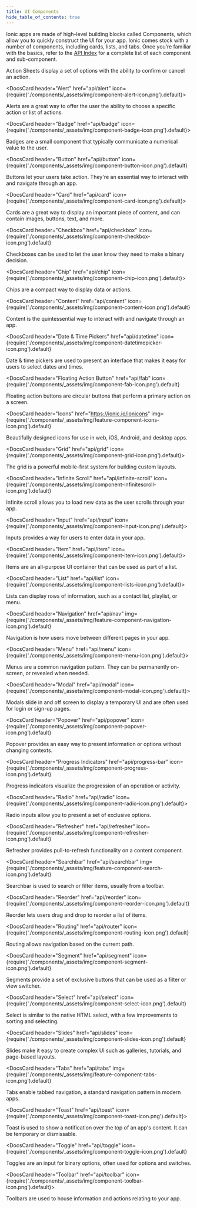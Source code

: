 ```yaml
---
title: UI Components
hide_table_of_contents: true
---
```



<head>
  <title>UI Components | User Interface Application Building Components</title>
  <meta
    name="description"
    content="Ionic Framework comes stock with a number of high-level UI components, including cards, lists, and tabs to quickly and easily build your app's user interface."
  />
  <style>{`
    :root {
      --doc-item-container-width: 60rem;
    }
  `}</style>
</head>

Ionic apps are made of high-level building blocks called Components, which allow you to quickly construct the UI for your app. Ionic comes stock with a number of components, including cards, lists, and tabs. Once you’re familiar with the basics, refer to the [API Index](api.mdx) for a complete list of each component and sub-component.

<intro-end />

<DocsCards>
  <DocsCard header="Action Sheet" href="api/action-sheet" img={require('./components/_assets/img/feature-component-actionsheet-icon.png').default}>
    <p>Action Sheets display a set of options with the ability to confirm or cancel an action.</p>
  </DocsCard>

<DocsCard header="Alert" href="api/alert" icon={require('./components/_assets/img/component-alert-icon.png').default}>
  <p>Alerts are a great way to offer the user the ability to choose a specific action or list of actions.</p>
</DocsCard>

<DocsCard header="Badge" href="api/badge" icon={require('./components/_assets/img/component-badge-icon.png').default}>
  <p>Badges are a small component that typically communicate a numerical value to the user.</p>
</DocsCard>

<DocsCard
  header="Button"
  href="api/button"
  icon={require('./components/_assets/img/component-button-icon.png').default}
>
  <p>Buttons let your users take action. They're an essential way to interact with and navigate through an app.</p>
</DocsCard>

<DocsCard header="Card" href="api/card" icon={require('./components/_assets/img/component-card-icon.png').default}>
  <p>
    Cards are a great way to display an important piece of content, and can contain images, buttons, text, and more.
  </p>
</DocsCard>

<DocsCard
  header="Checkbox"
  href="api/checkbox"
  icon={require('./components/_assets/img/component-checkbox-icon.png').default}
>
  <p>Checkboxes can be used to let the user know they need to make a binary decision.</p>
</DocsCard>

<DocsCard header="Chip" href="api/chip" icon={require('./components/_assets/img/component-chip-icon.png').default}>
  <p>Chips are a compact way to display data or actions.</p>
</DocsCard>

<DocsCard
  header="Content"
  href="api/content"
  icon={require('./components/_assets/img/component-content-icon.png').default}
>
  <p>Content is the quintessential way to interact with and navigate through an app.</p>
</DocsCard>

<DocsCard
  header="Date & Time Pickers"
  href="api/datetime"
  icon={require('./components/_assets/img/component-datetimepicker-icon.png').default}
>
  <p>Date & time pickers are used to present an interface that makes it easy for users to select dates and times.</p>
</DocsCard>

<DocsCard
  header="Floating Action Button"
  href="api/fab"
  icon={require('./components/_assets/img/component-fab-icon.png').default}
>
  <p>Floating action buttons are circular buttons that perform a primary action on a screen.</p>
</DocsCard>

<DocsCard
  header="Icons"
  href="https://ionic.io/ionicons"
  img={require('./components/_assets/img/feature-component-icons-icon.png').default}
>
  <p>Beautifully designed icons for use in web, iOS, Android, and desktop apps.</p>
</DocsCard>

<DocsCard header="Grid" href="api/grid" icon={require('./components/_assets/img/component-grid-icon.png').default}>
  <p>The grid is a powerful mobile-first system for building custom layouts.</p>
</DocsCard>

<DocsCard
  header="Infinite Scroll"
  href="api/infinite-scroll"
  icon={require('./components/_assets/img/component-infinitescroll-icon.png').default}
>
  <p>Infinite scroll allows you to load new data as the user scrolls through your app.</p>
</DocsCard>

<DocsCard header="Input" href="api/input" icon={require('./components/_assets/img/component-input-icon.png').default}>
  <p>Inputs provides a way for users to enter data in your app.</p>
</DocsCard>

<DocsCard header="Item" href="api/item" icon={require('./components/_assets/img/component-item-icon.png').default}>
  <p>Items are an all-purpose UI container that can be used as part of a list.</p>
</DocsCard>

<DocsCard header="List" href="api/list" icon={require('./components/_assets/img/component-lists-icon.png').default}>
  <p>Lists can display rows of information, such as a contact list, playlist, or menu.</p>
</DocsCard>

<DocsCard
  header="Navigation"
  href="api/nav"
  img={require('./components/_assets/img/feature-component-navigation-icon.png').default}
>
  <p>Navigation is how users move between different pages in your app.</p>
</DocsCard>

<DocsCard header="Menu" href="api/menu" icon={require('./components/_assets/img/component-menu-icon.png').default}>
  <p>Menus are a common navigation pattern. They can be permanently on-screen, or revealed when needed.</p>
</DocsCard>

<DocsCard header="Modal" href="api/modal" icon={require('./components/_assets/img/component-modal-icon.png').default}>
  <p>Modals slide in and off screen to display a temporary UI and are often used for login or sign-up pages.</p>
</DocsCard>

<DocsCard
  header="Popover"
  href="api/popover"
  icon={require('./components/_assets/img/component-popover-icon.png').default}
>
  <p>Popover provides an easy way to present information or options without changing contexts.</p>
</DocsCard>

<DocsCard
  header="Progress Indicators"
  href="api/progress-bar"
  icon={require('./components/_assets/img/component-progress-icon.png').default}
>
  <p>Progress indicators visualize the progression of an operation or activity.</p>
</DocsCard>

<DocsCard header="Radio" href="api/radio" icon={require('./components/_assets/img/component-radio-icon.png').default}>
  <p>Radio inputs allow you to present a set of exclusive options.</p>
</DocsCard>

<DocsCard
  header="Refresher"
  href="api/refresher"
  icon={require('./components/_assets/img/component-refresher-icon.png').default}
>
  <p>Refresher provides pull-to-refresh functionality on a content component.</p>
</DocsCard>

<DocsCard
  header="Searchbar"
  href="api/searchbar"
  img={require('./components/_assets/img/feature-component-search-icon.png').default}
>
  <p>Searchbar is used to search or filter items, usually from a toolbar.</p>
</DocsCard>

<DocsCard
  header="Reorder"
  href="api/reorder"
  icon={require('./components/_assets/img/component-reorder-icon.png').default}
>
  <p>Reorder lets users drag and drop to reorder a list of items.</p>
</DocsCard>

<DocsCard
  header="Routing"
  href="api/router"
  icon={require('./components/_assets/img/component-routing-icon.png').default}
>
  <p>Routing allows navigation based on the current path.</p>
</DocsCard>

<DocsCard
  header="Segment"
  href="api/segment"
  icon={require('./components/_assets/img/component-segment-icon.png').default}
>
  <p>Segments provide a set of exclusive buttons that can be used as a filter or view switcher.</p>
</DocsCard>

<DocsCard
  header="Select"
  href="api/select"
  icon={require('./components/_assets/img/component-select-icon.png').default}
>
  <p>Select is similar to the native HTML select, with a few improvements to sorting and selecting.</p>
</DocsCard>

<DocsCard
  header="Slides"
  href="api/slides"
  icon={require('./components/_assets/img/component-slides-icon.png').default}
>
  <p>Slides make it easy to create complex UI such as galleries, tutorials, and page-based layouts.</p>
</DocsCard>

<DocsCard
  header="Tabs"
  href="api/tabs"
  img={require('./components/_assets/img/feature-component-tabs-icon.png').default}
>
  <p>Tabs enable tabbed navigation, a standard navigation pattern in modern apps.</p>
</DocsCard>

<DocsCard header="Toast" href="api/toast" icon={require('./components/_assets/img/component-toast-icon.png').default}>
  <p>Toast is used to show a notification over the top of an app's content. It can be temporary or dismissable.</p>
</DocsCard>

<DocsCard
  header="Toggle"
  href="api/toggle"
  icon={require('./components/_assets/img/component-toggle-icon.png').default}
>
  <p>Toggles are an input for binary options, often used for options and switches.</p>
</DocsCard>

  <DocsCard header="Toolbar" href="api/toolbar" icon={require('./components/_assets/img/component-toolbar-icon.png').default}>
    <p>Toolbars are used to house information and actions relating to your app.</p>
  </DocsCard>
</DocsCards>
